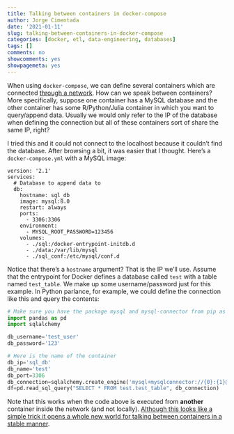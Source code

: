 ```yaml
---
title: Talking between containers in docker-compose
author: Jorge Cimentada
date: '2021-01-11'
slug: talking-between-containers-in-docker-compose
categories: [docker, etl, data-engineering, databases]
tags: []
comments: no
showcomments: yes
showpagemeta: yes
---
```


When using `docker-compose`, we can define several containers which are connected [through a network](blog/2020-12-07-lightweight-airflow-deployment-with-docker/lightweight-airflow-deployment-with-docker/index.html). How can we speak between containers? More specifically, suppose one container has a MySQL database and the other container has some R/Python/Julia container in which you want to query/append data. Usually we would only refer to the IP of the database when defining the connection but all of these containers sort of share the same IP, right?

I tried this and it could not connect to the localhost because it couldn't find the database. After browsing a bit, it was easier that I thought. Here's a `docker-compose.yml` with a MySQL image:

```
version: '2.1'
services:
  # Database to append data to
  db:
    hostname: sql_db
    image: mysql:8.0
    restart: always
    ports:
      - 3306:3306
    environment:
      - MYSQL_ROOT_PASSWORD=123456
    volumes:
      - ./sql:/docker-entrypoint-initdb.d
      - ./data:/var/lib/mysql
      - ./sql_conf:/etc/mysql/conf.d
```

Notice that there's a `hostname` argument? That is the IP we'll use. Assume that the entrypoint for Docker defines a database called `test` with a table named `test_table`. We make up some username/password just for this example. In Python parlance, for example, we could define the connection like this and query the contents:

```python
# Make sure you have the package mysql and mysql-connector from pip as well
import pandas as pd
import sqlalchemy

db_username='test_user'
db_password='123'

# Here is the name of the container
db_ip='sql_db'
db_name='test'
db_port=3306
db_connection=sqlalchemy.create_engine('mysql+mysqlconnector://{0}:{1}@{2}:{3}/{4}?auth_plugin=mysql_native_password'.format(db_username, db_password, db_ip, db_port, db_name))
df=pd.read_sql_query("SELECT * FROM test.test_table", db_connection)
```

Note that this works when the code above is executed from **another** container inside the network (and not locally). [Although this looks like a simple trick it opens a whole new world for talking between containers in a stable manner](blog/2020-12-07-lightweight-airflow-deployment-with-docker/lightweight-airflow-deployment-with-docker/index.html).

